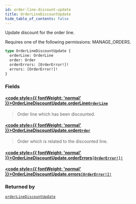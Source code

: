 ```yaml
---
id: order-line-discount-update
title: OrderLineDiscountUpdate
hide_table_of_contents: false
---
```








Update discount for the order line. 

Requires one of the following permissions: MANAGE_ORDERS.

```graphql
type OrderLineDiscountUpdate {
  orderLine: OrderLine
  order: Order
  orderErrors: [OrderError!]!
  errors: [OrderError!]!
}
```


### Fields

#### [<code style={{ fontWeight: 'normal' }}>OrderLineDiscountUpdate.<b>orderLine</b></code>](#)<Bullet />[`OrderLine`](../../../developer/api-reference/objects/order-line) <Badge class="secondary" text="object"/>
> Order line which has been discounted.
> 

#### [<code style={{ fontWeight: 'normal' }}>OrderLineDiscountUpdate.<b>order</b></code>](#)<Bullet />[`Order`](../../../developer/api-reference/objects/order) <Badge class="secondary" text="object"/>
> Order which is related to the discounted line.
> 

#### [<code style={{ fontWeight: 'normal' }}>OrderLineDiscountUpdate.<b>orderErrors</b></code>](#)<Bullet />[`[OrderError!]!`](../../../developer/api-reference/objects/order-error) <Badge class="secondary" text="non-null"/> <Badge class="secondary" text="object"/>
> 
> 

#### [<code style={{ fontWeight: 'normal' }}>OrderLineDiscountUpdate.<b>errors</b></code>](#)<Bullet />[`[OrderError!]!`](../../../developer/api-reference/objects/order-error) <Badge class="secondary" text="non-null"/> <Badge class="secondary" text="object"/>
> 
> 



### Returned by

[`orderLineDiscountUpdate`](../../../developer/api-reference/mutations/order-line-discount-update)  <Badge class="secondary" text="mutation"/>



